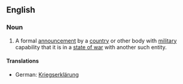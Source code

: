 ==English==
===Noun===
{{wikipedia}}
{{en-noun|sg=[[declaration]] of [[war]]|declarations of war}}
# A formal [[announcement]] by a [[country]] or other body with [[military]] capability that it is in a [[state of war]] with another such entity.

====Translations====
*German: [[Kriegserklärung]] {{f}}